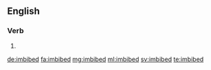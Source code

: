 ==English==

===Verb===
{{head|en|verb form}}

# {{en-past of|imbibe}}

[[de:imbibed]]
[[fa:imbibed]]
[[mg:imbibed]]
[[ml:imbibed]]
[[sv:imbibed]]
[[te:imbibed]]